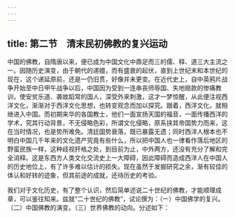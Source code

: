 ```yaml
---
---
---
```

title: 第二节　清末民初佛教的复兴运动
---




中国的佛教，自隋唐以来，便已成为中国文化中鼎足而三的儒、释、道三大主流之一。因随历史演变，由于朝代的递嬗，而有盛衰的起伏，直到上世纪末和本世纪的现在，这个递延原前，还是一仍旧贯，好像并未更变。在近代史上，自中英鸦片战争开始至中日甲午战争以后，中国因为受到一连串丧师辱国、失地赔款的惨痛教训，使安贫乐道、袭故蹈常的国人，深受外来刺激，这才一梦惊醒，从此便注视西洋文化，渐渐对于西洋文化思想，也转变观念而加以探究。跟着，西洋文化，就相继进入中国。而初期来华的各国教士，他们一面宣扬天国的福音，一面传播西洋的学术，究其行动背景，不无侵略色彩，所谓文化侵略，原系挟其帝国势力而来，这在当时情况，也是势所难免。清廷国势衰落，既已暴露无遗；同时西洋人根本也不明白中国几千年来的文化遗产究竟有些什么，所以把中国人也一律看作落后地区的野蛮民族一样，这种歧视扞格之处，到目前为止，中外两方，还没有充分了解和完全消释。这是东西方人类文化交流史上一大障碍，因此障碍而造成西洋人在中国人的历史地位上，有了许多难以估计的损失。现在虽然于发掘研究之余，渐有较佳的体认和好转的迹象，但其前途的成就，还待历史的考验。

我们对于文化历史，有了整个认识，然后简单述说二十世纪的佛教，才能顺理成章，可以鉴往知来。兹就“二十世纪的佛教”，试论撰为：（一）中国佛学的复兴。（二）中国佛教的演变。（三）世界佛教的动向。分述如下：